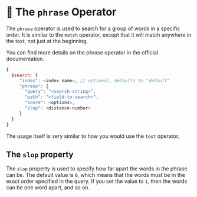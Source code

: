 
# 📘 The `phrase` Operator

The `phrase` operator is used to search for a group of words in a specific order. It is similar to the `match` operator, except that it will match anywhere in the text, not just at the beginning.

You can find more details on the phrase operator in the <Link to="https://www.mongodb.com/docs/atlas/atlas-search/phrase/">official documentation</Link>.

```js
{
  $search: {
     "index": <index name>, // optional, defaults to "default"
     "phrase": {
       "query": "<search-string>",
       "path": "<field-to-search>",
       "score": <options>,
       "slop": <distance-number>
     }
  }
}
```
The usage itself is very similar to how you would use the `text` operator.

## The `slop` property

The `slop` property is used to specify how far apart the words in the phrase can be. The default value is `0`, which means that the words must be in the exact order specified in the query. If you set the value to `1`, then the words can be one word apart, and so on.

